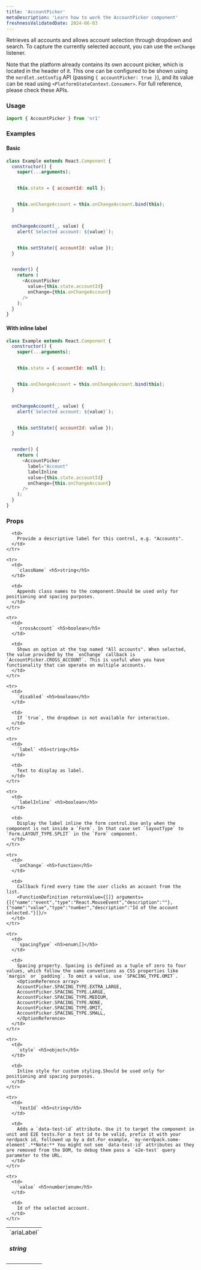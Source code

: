 ```yaml
---
title: 'AccountPicker'
metaDescription: 'Learn how to work the AccountPicker component'
freshnessValidatedDate: 2024-06-03
---
```


Retrieves all accounts and allows account selection through dropdown and search. To capture the currently selected account, you can use the `onChange` listener.

Note that the platform already contains its own account picker, which is located in the header of it. This one can be configured to be shown using the `nerdlet.setConfig` API (passing `{ accountPicker: true }`), and its value can be read using `<PlatformStateContext.Consumer>`. For full reference, please check these APIs.

### Usage

```js
import { AccountPicker } from 'nr1'
```

### Examples

#### Basic

```js
class Example extends React.Component {
  constructor() {
    super(...arguments);


    this.state = { accountId: null };


    this.onChangeAccount = this.onChangeAccount.bind(this);
  }


  onChangeAccount(_, value) {
    alert(`Selected account: ${value}`);


    this.setState({ accountId: value });
  }


  render() {
    return (
      <AccountPicker
        value={this.state.accountId}
        onChange={this.onChangeAccount}
      />
    );
  }
}
```

#### With inline label

```js
class Example extends React.Component {
  constructor() {
    super(...arguments);


    this.state = { accountId: null };


    this.onChangeAccount = this.onChangeAccount.bind(this);
  }


  onChangeAccount(_, value) {
    alert(`Selected account: ${value}`);


    this.setState({ accountId: value });
  }


  render() {
    return (
      <AccountPicker
        label="Account"
        labelInline
        value={this.state.accountId}
        onChange={this.onChangeAccount}
      />
    );
  }
}
```

### Props

<table>
  <tbody>
    <tr>
      <td>
        `ariaLabel` <h5>string</h5>
      </td>

      <td>
        Provide a descriptive label for this control, e.g. "Accounts".
      </td>
    </tr>

    <tr>
      <td>
        `className` <h5>string</h5>
      </td>

      <td>
        Appends class names to the component.Should be used only for positioning and spacing purposes.
      </td>
    </tr>

    <tr>
      <td>
        `crossAccount` <h5>boolean</h5>
      </td>

      <td>
        Shows an option at the top named "All accounts". When selected, the value provided by the `onChange` callback is `AccountPicker.CROSS_ACCOUNT`. This is useful when you have functionality that can operate on multiple accounts.
      </td>
    </tr>

    <tr>
      <td>
        `disabled` <h5>boolean</h5>
      </td>

      <td>
        If `true`, the dropdown is not available for interaction.
      </td>
    </tr>

    <tr>
      <td>
        `label` <h5>string</h5>
      </td>

      <td>
        Text to display as label.
      </td>
    </tr>

    <tr>
      <td>
        `labelInline` <h5>boolean</h5>
      </td>

      <td>
        Display the label inline the form control.Use only when the component is not inside a `Form`. In that case set `layoutType` to `Form.LAYOUT_TYPE.SPLIT` in the `Form` component.
      </td>
    </tr>

    <tr>
      <td>
        `onChange` <h5>function</h5>
      </td>

      <td>
        Callback fired every time the user clicks an account from the list.
        <FunctionDefinition returnValue={[]} arguments={[{"name":"event","type":"React.MouseEvent","description":""},{"name":"value","type":"number","description":"Id of the account selected."}]}/>
      </td>
    </tr>

    <tr>
      <td>
        `spacingType` <h5>enum\[]</h5>
      </td>

      <td>
        Spacing property. Spacing is defined as a tuple of zero to four values, which follow the same conventions as CSS properties like `margin` or `padding`. To omit a value, use `SPACING_TYPE.OMIT`.
        <OptionReference array>
        AccountPicker.SPACING_TYPE.EXTRA_LARGE,
        AccountPicker.SPACING_TYPE.LARGE,
        AccountPicker.SPACING_TYPE.MEDIUM,
        AccountPicker.SPACING_TYPE.NONE,
        AccountPicker.SPACING_TYPE.OMIT,
        AccountPicker.SPACING_TYPE.SMALL,
        </OptionReference>
      </td>
    </tr>

    <tr>
      <td>
        `style` <h5>object</h5>
      </td>

      <td>
        Inline style for custom styling.Should be used only for positioning and spacing purposes.
      </td>
    </tr>

    <tr>
      <td>
        `testId` <h5>string</h5>
      </td>

      <td>
        Adds a `data-test-id` attribute. Use it to target the component in unit and E2E tests.For a test id to be valid, prefix it with your nerdpack id, followed up by a dot.For example, `my-nerdpack.some-element`.**Note:** You might not see `data-test-id` attributes as they are removed from the DOM, to debug them pass a `e2e-test` query parameter to the URL.
      </td>
    </tr>

    <tr>
      <td>
        `value` <h5>number|enum</h5>
      </td>

      <td>
        Id of the selected account.
      </td>
    </tr>
  </tbody>
</table>
